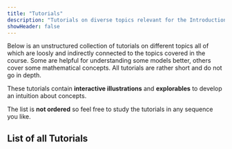 ```yaml
---
title: "Tutorials"
description: "Tutorials on diverse topics relevant for the Introduction to Complex Systems Course."
showHeader: false
---
```



Below is an unstructured collection of tutorials on different topics all of which are loosly and indirectly connected to the topics covered in the course. Some are helpful for understanding some models better, others cover some mathematical concepts. All tutorials are rather short and do not go in depth. 

These tutorials contain **interactive illustrations** and **explorables** to develop an intuition about concepts. 

The list is **not ordered** so feel free to study the tutorials in any sequence you like.


## List of all Tutorials